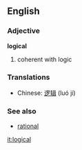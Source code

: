==English==
===Adjective===
'''logical'''

#coherent with logic

===Translations===
*Chinese: [[逻辑]] (luó jí)

===See also===
*[[rational]]

[[it:logical]]